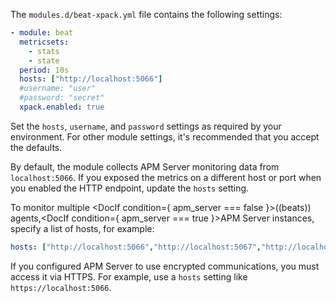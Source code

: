 

The `modules.d/beat-xpack.yml` file contains the following settings:

```yaml
- module: beat
  metricsets:
    - stats
    - state
  period: 10s
  hosts: ["http://localhost:5066"]
  #username: "user"
  #password: "secret"
  xpack.enabled: true
```

Set the `hosts`, `username`, and `password` settings as required by your
environment. For other module settings, it's recommended that you accept the
defaults.

By default, the module collects APM Server monitoring data from
`localhost:5066`. If you exposed the metrics on a different host or port when
you enabled the HTTP endpoint, update the `hosts` setting.


To monitor multiple <DocIf condition={ apm_server === false }>((beats)) agents,</DocIf><DocIf condition={ apm_server === true }>APM Server instances,</DocIf> specify a list of hosts, for example:

```yaml
hosts: ["http://localhost:5066","http://localhost:5067","http://localhost:5068"]
```

If you configured APM Server to use encrypted communications, you must access
it via HTTPS. For example, use a `hosts` setting like `https://localhost:5066`.
